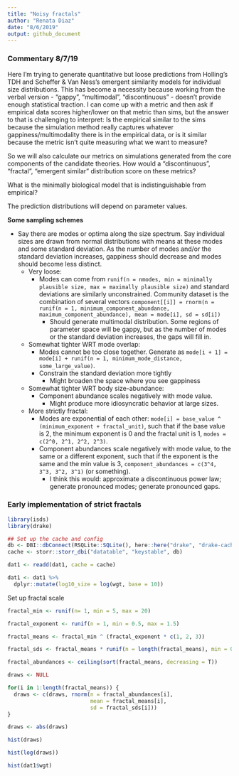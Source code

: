 ```yaml
---
title: "Noisy fractals"
author: "Renata Diaz"
date: "8/6/2019"
output: github_document
---
```



### Commentary 8/7/19

Here I'm trying to generate quantitative but loose predictions from Holling's TDH and Scheffer & Van Ness's emergent similarity models for individual size distributions. This has become a necessity because working from the verbal version - "gappy", "multimodal", "discontinuous" - doesn't provide enough statistical traction. I can come up with a metric and then ask if empirical data scores higher/lower on that metric than sims, but the answer to that is challenging to interpret: Is the empirical similar to the sims because the simulation method really captures whatever gappiness/multimodality there is in the empirical data, or is it similar because the metric isn't quite measuring what we want to measure?  

So we will also calculate our metrics on simulations generated from the core components of the candidate theories. How would a "discontinuous", "fractal", "emergent similar" distribution score on these metrics?

What is the minimally biological model that is indistinguishable from empirical?

The prediction distributions will depend on parameter values.

**Some sampling schemes**

- Say there are modes or optima along the size spectrum. Say individual sizes are drawn from normal distributions with means at these modes and some standard deviation. As the number of modes and/or the standard deviation increases, gappiness should decrease and modes should become less distinct.
  - Very loose:
    - Modes can come from `runif(n = nmodes,
    min = minimally plausible size,
    max = maximally plausible size)` and standard deviations are similarly unconstrained. Community dataset is the combination of several vectors `component[[i]] = rnorm(n = runif(n = 1, minimum_component_abundance, maximum_component_abundance),
    mean = mode[i], sd = sd[i])`
        - Should generate multimodal distribution. Some regions of parameter space will be gappy, but as the number of modes or the standard deviation increases, the gaps will fill in.
  - Somewhat tighter WRT mode overlap:
    - Modes cannot be too close together. Generate as `mode[i + 1] = mode[i] + runif(n = 1, minimum_mode_distance, some_large_value)`.
    - Constrain the standard deviation more tightly
      - Might broaden the space where you see gappiness
  - Somewhat tighter WRT body size-abundance:
    - Component abundance scales negatively with mode value.
      - Might produce more idiosyncratic behavior at large sizes.
  - More strictly fractal:
    - Modes are exponential of each other: `mode[i] = base_value ^ (minimum_exponent + fractal_unit)`, such that if the base value is 2, the minimum exponent is 0 and the fractal unit is 1, `modes = c(2^0, 2^1, 2^2, 2^3)`.
    - Component abundances scale negatively with mode value, to the same or a different exponent, such that if the exponent is the same and the min value is 3, `component_abundances = c(3^4, 3^3, 3^2, 3^1)` (or something).
      - I think this would: approximate a discontinuous power law; generate pronounced modes; generate pronounced gaps.

### Early implementation of strict fractals

```r

library(isds)
library(drake)

## Set up the cache and config
db <- DBI::dbConnect(RSQLite::SQLite(), here::here("drake", "drake-cache.sqlite"))
cache <- storr::storr_dbi("datatable", "keystable", db)

dat1 <- readd(dat1, cache = cache)

dat1 <- dat1 %>%
  dplyr::mutate(log10_size = log(wgt, base = 10))
```

Set up fractal scale

```r

fractal_min <- runif(n= 1, min = 5, max = 20)

fractal_exponent <- runif(n = 1, min = 0.5, max = 1.5)

fractal_means <- fractal_min ^ (fractal_exponent * c(1, 2, 3))

fractal_sds <- fractal_means * runif(n = length(fractal_means), min = 0.05, max = 0.5)

fractal_abundances <- ceiling(sort(fractal_means, decreasing = T))

draws <- NULL

for(i in 1:length(fractal_means)) {
  draws <- c(draws, rnorm(n = fractal_abundances[i],
                          mean = fractal_means[i],
                          sd = fractal_sds[i]))
}

draws <- abs(draws)

hist(draws)

hist(log(draws))

hist(dat1$wgt)

```
